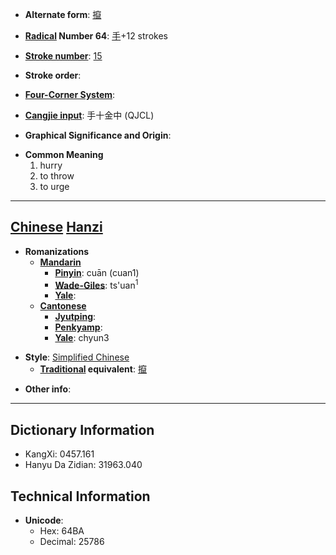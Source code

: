 * '''Alternate form''': [[攛]]

* '''[[Wiktionary:Chinese radical index| Radical]] Number 64''': [[Wiktionary:Chinese radical index 手|手]]+12 strokes

* '''[[Wiktionary:Chinese total strokes index|Stroke number]]''': [[Wiktionary:Chinese total strokes index 15|15]]

* '''Stroke order''': 

* '''[[Wiktionary:Chinese four corner index|Four-Corner System]]''': 

* '''[[Wiktionary:Chinese Cangjie index|Cangjie input]]''': 手十金中 (QJCL)

* '''Graphical Significance and Origin''': 

* '''Common Meaning'''
*#hurry
*# to throw
*# to urge


----

== [[Chinese]] [[Hanzi]] ==

* '''Romanizations'''
** '''[[Mandarin]]'''
*** '''[[Pinyin]]''': cuān (cuan1)
*** '''[[Wade-Giles]]''': ts'uan<sup>1</sup>
*** '''[[Yale]]''': 
** '''[[Cantonese]]'''
*** '''[[Jyutping]]''':
*** '''[[Penkyamp]]''': 
*** '''[[Yale]]''': chyun3

* '''Style''': [[Simplified Chinese]] 
** '''[[Traditional Chinese|Traditional]] equivalent''': [[攛]]

* '''Other info''': 

----

== Dictionary Information ==

* KangXi: 0457.161
* Hanyu Da Zidian: 31963.040

== Technical Information ==

* '''Unicode''':
** Hex: 64BA
** Decimal: 25786